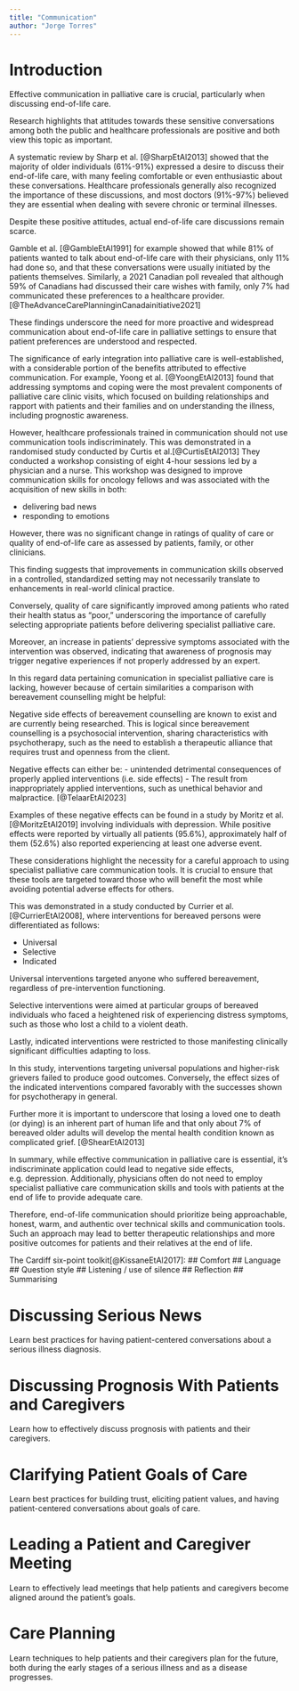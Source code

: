 ```yaml
---
title: "Communication"
author: "Jorge Torres"
---
```


# Introduction

Effective communication in palliative care is crucial, particularly when discussing end-of-life care.

Research highlights that attitudes towards these sensitive conversations among both the public and healthcare professionals are positive and both view this topic as important.

A systematic review by Sharp et al. [@SharpEtAl2013] showed that the majority of older individuals (61%-91%) expressed a desire to discuss their end-of-life care, with many feeling comfortable or even enthusiastic about these conversations. Healthcare professionals generally also recognized the importance of these discussions, and most doctors (91%-97%) believed they are essential when dealing with severe chronic or terminal illnesses.

Despite these positive attitudes, actual end-of-life care discussions remain scarce.

Gamble et al. [@GambleEtAl1991] for example showed that while 81% of patients wanted to talk about end-of-life care with their physicians, only 11% had done so, and that these conversations were usually initiated by the patients themselves. Similarly, a 2021 Canadian poll revealed that although 59% of Canadians had discussed their care wishes with family, only 7% had communicated these preferences to a healthcare provider. [@TheAdvanceCarePlanninginCanadainitiative2021]

These findings underscore the need for more proactive and widespread communication about end-of-life care in palliative settings to ensure that patient preferences are understood and respected.

The significance of early integration into palliative care is well-established, with a considerable portion of the benefits attributed to effective communication. 
For example, Yoong et al. [@YoongEtAl2013] found that addressing symptoms and coping were the most prevalent components of palliative care clinic visits, which focused on building relationships and rapport with patients and their families and on understanding the illness, including prognostic awareness. 

However, healthcare professionals trained in communication should not use communication tools indiscriminately. 
This was demonstrated in a randomised study conducted by Curtis et al.[@CurtisEtAl2013] 
They conducted a workshop consisting of eight 4-hour sessions led by a physician and a nurse. This workshop was designed to improve communication skills for oncology fellows and was associated with the acquisition of new skills in both: 

- delivering bad news
- responding to emotions

However, there was no significant change in ratings of quality of care or quality of end-of-life care as assessed by patients, family, or other clinicians.  

This finding suggests that improvements in communication skills observed in a controlled, standardized setting may not necessarily translate to enhancements in real-world clinical practice.

Conversely, quality of care significantly improved among patients who rated their health status as “poor,” underscoring the importance of carefully selecting appropriate patients before delivering specialist palliative care.

Moreover, an increase in patients’ depressive symptoms associated with the intervention was observed, indicating that awareness of prognosis may trigger negative experiences if not properly addressed by an expert.

In this regard data pertaining comunication in specialist palliative care is lacking, however because of certain similarities a comparison with bereavement counselling might be helpful:

Negative side effects of bereavement counselling are known to exist and are currently being researched. This is logical since bereavement counselling is a psychosocial intervention, sharing characteristics with psychotherapy, such as the need to establish a therapeutic alliance that requires trust and openness from the client.

Negative effects can either be:
- unintended detrimental consequences of properly applied interventions (i.e. side effects)
- The result from inappropriately applied interventions, such as unethical behavior and malpractice. [@TelaarEtAl2023]

Examples of these negative effects can be found in a study by Moritz et al. [@MoritzEtAl2019] involving individuals with depression. 
While positive effects were reported by virtually all patients (95.6%), approximately half of them (52.6%) also reported experiencing at least one adverse event.

These considerations highlight the necessity for a careful approach to using specialist palliative care communication tools. It is crucial to ensure that these tools are targeted toward those who will benefit the most while avoiding potential adverse effects for others.

This was demonstrated in a study conducted by Currier et al.[@CurrierEtAl2008], where interventions for bereaved persons were differentiated as follows:

- Universal
- Selective
- Indicated

Universal interventions targeted anyone who suffered bereavement, regardless of pre-intervention functioning.

Selective interventions were aimed at particular groups of bereaved individuals who faced a heightened risk of experiencing distress symptoms, such as those who lost a child to a violent death.

Lastly, indicated interventions were restricted to those manifesting clinically significant difficulties adapting to loss.

In this study, interventions targeting universal populations and higher-risk grievers failed to produce good outcomes. Conversely, the effect sizes of the indicated interventions compared favorably with the successes shown for psychotherapy in general.

Further more it is important to underscore that losing a loved one to death (or dying) is an inherent part of human life and that only about 7% of bereaved older adults will develop the mental health condition known as complicated grief. [@ShearEtAl2013]

In summary, while effective communication in palliative care is essential, it's indiscriminate application could lead to negative side effects, e.g. depression. Additionally, physicians often do not need to employ specialist palliative care communication skills and tools with patients at the end of life to provide adequate care.

Therefore, end-of-life communication should prioritize being approachable, honest, warm, and authentic over technical skills and communication tools. Such an approach may lead to better therapeutic relationships and more positive outcomes for patients and their relatives at the end of life.




The Cardiff six-point toolkit[@KissaneEtAl2017]: 
## Comfort
## Language
## Question style
## Listening / use of silence
## Reflection
## Summarising











# Discussing Serious News

Learn best practices for having patient-centered conversations about a serious illness diagnosis.

# Discussing Prognosis With Patients and Caregivers

Learn how to effectively discuss prognosis with patients and their caregivers.

# Clarifying Patient Goals of Care

Learn best practices for building trust, eliciting patient values, and having patient-centered conversations about goals of care.

# Leading a Patient and Caregiver Meeting

Learn to effectively lead meetings that help patients and caregivers become aligned around the patient’s goals.


# Care Planning

Learn techniques to help patients and their caregivers plan for the future, both during the early stages of a serious illness and as a disease progresses.
